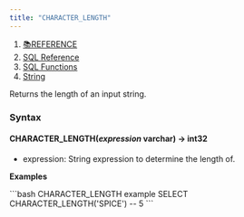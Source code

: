 ```yaml
---
title: "CHARACTER_LENGTH"
---
```


1. [📚REFERENCE](/reference)
2. [SQL Reference](/reference/sql-reference)
3. [SQL Functions](/reference/sql-reference/all-functions)
4. [String](/reference/sql-reference/all-functions/string)

Returns the length of an input string.

### Syntax

#### CHARACTER\_LENGTH(*expression* varchar) → int32

* expression: String expression to determine the length of.

**Examples**

<CodeGroup>
  ```bash CHARACTER_LENGTH example
  SELECT CHARACTER_LENGTH('SPICE')
  -- 5
  ```
</CodeGroup>
